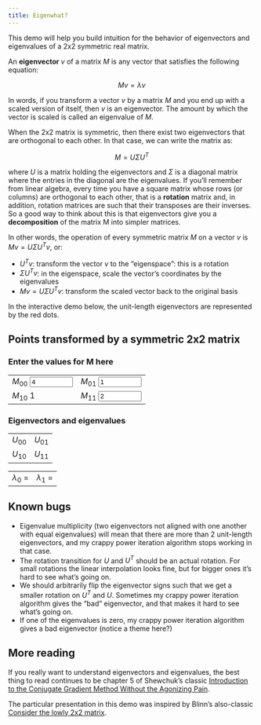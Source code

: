 ```yaml
---
title: Eigenwhat?
---
```


This demo will help you build intuition for the behavior of
eigenvectors and eigenvalues of a 2x2 symmetric real matrix. 

An **eigenvector** $v$ of a matrix $M$ is any vector that satisfies
the following equation:

$$Mv = \lambda v$$

In words, if you transform a vector $v$ by a matrix $M$ and you end up
with a scaled version of itself, then $v$ is an eigenvector. The
amount by which the vector is scaled is called an eigenvalue of $M$.

When the 2x2 matrix is symmetric, then there exist two eigenvectors
that are orthogonal to each other. In that case, we can write the
matrix as:

$$ M = U \Sigma U^T $$

where $U$ is a matrix holding the eigenvectors and $\Sigma$ is a
diagonal matrix where the entries in the diagonal are the
eigenvalues. If you'll remember from linear algebra, every time you
have a square matrix whose rows (or columns) are orthogonal to each
other, that is a **rotation** matrix and, in addition, rotation
matrices are such that their transposes are their inverses. So a good
way to think about this is that eigenvectors give you a **decomposition** of the matrix M into simpler matrices.

In other words, the operation of every symmetric matrix $M$ on a
vector $v$ is $Mv = U \Sigma U^T v$, or:

* $U^T v$: transform the vector $v$ to the "eigenspace": this is a rotation
* $\Sigma U^T v$: in the eigenspace, scale the vector's coordinates by the eigenvalues
* $Mv = U \Sigma U^T v$: transform the scaled vector back to the original basis

In the interactive demo below, the unit-length eigenvectors are
represented by the red dots.

## Points transformed by a symmetric 2x2 matrix

<div id="transform"></div>
<div id="matrix-operation"></div>

### Enter the values for M here

----------------------------------------------------------------------------------   ----------------------------------------------------------------------------------
$M_{00}$   <input type="number" id="m00" min="-10" max="10" value="4" step="0.05">   $M_{01}$   <input type="number" id="m01" min="-10" max="10" value="1" step="0.05">
$M_{10}$   <span id="m10">1</span>                                                   $M_{11}$   <input type="number" id="m11" min="-10" max="10" value="2" step="0.05">
----------------------------------------------------------------------------------   ----------------------------------------------------------------------------------

### Eigenvectors and eigenvalues

-------------------------------    -------------------------------
$U_{00}$ <span id="u00"></span>    $U_{01}$ <span id="u01"></span>
$U_{10}$ <span id="u10"></span>    $U_{11}$ <span id="u11"></span>
-------------------------------    -------------------------------

-----------------------------------    -----------------------------------
$\lambda_0$ = <span id="l0"></span>    $\lambda_1$ = <span id="l1"></span>
-----------------------------------    -----------------------------------

## Known bugs

* Eigenvalue multiplicity (two eigenvectors not aligned with one
  another with equal eigenvalues) will mean that there are more than 2
  unit-length eigenvectors, and my crappy power iteration algorithm
  stops working in that case.
* The rotation transition for $U$ and $U^T$ should be an actual
  rotation. For small rotations the linear interpolation looks fine,
  but for bigger ones it's hard to see what's going on.
* We should arbitrarily flip the eigenvector signs such that we get a
  smaller rotation on $U^T$ and $U$. Sometimes my crappy power
  iteration algorithm gives the "bad" eigenvector, and that makes it
  hard to see what's going on.
* If one of the eigenvalues is zero, my crappy power iteration
  algorithm gives a bad eigenvector (notice a theme here?)

## More reading

If you really want to understand eigenvectors and eigenvalues, the
best thing to read continues to be chapter 5 of Shewchuk's classic
[Introduction to the Conjugate Gradient Method Without the Agonizing Pain](http://www.cs.cmu.edu/~./quake-papers/painless-conjugate-gradient.pdf).

The particular presentation in this demo was inspired by Blinn's also-classic [Consider the lowly 2x2 matrix](http://ieeexplore.ieee.org/document/486688/).

<script src="./gl-matrix.js"></script>
<script type="module" src="./main.js"></script>

